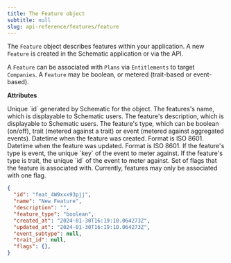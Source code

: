 ```yaml
---
title: The Feature object
subtitle: null
slug: api-reference/features/feature
---
```



The `Feature` object describes features within your application. A new `Feature` is created in the Schematic application or via the API.

A `Feature` can be associated with `Plans` via `Entitlements` to target `Companies`. A `Feature` may be boolean, or metered (trait-based or event-based).

**Attributes**

<ParamField path="id" type="string">
Unique `id` generated by Schematic for the object.
</ParamField>

<ParamField path="name" type="string">
The features's name, which is displayable to Schematic users.
</ParamField>

<ParamField path="description" type="string">
The feature's description, which is displayable to Schematic users.
</ParamField>

<ParamField path="feature_type" type="string">
The feature's type, which can be boolean (on/off), trait (metered against a trait) or event (metered against aggregated events).
</ParamField>

<ParamField path="created_at" type="datetime">
Datetime when the feature was created. Format is ISO 8601.
</ParamField>

<ParamField path="updated_at" type="datetime">
Datetime when the feature was updated. Format is ISO 8601.
</ParamField>

<ParamField path="event_subtype" type="string">
If the feature's type is event, the unique `key` of the event to meter against.
</ParamField>

<ParamField path="trait_id" type="string">
If the feature's type is trait, the unique `id` of the event to meter against.
</ParamField>

<ParamField path="flags" type="dictionary">
Set of flags that the feature is associated with. Currently, features may only be associated with one flag.
</ParamField>

<ResponseExample>

```json Response
{
  "id": "feat_4W9xxx93pjj",
  "name": "New Feature",
  "description": "",
  "feature_type": "boolean",
  "created_at": "2024-01-30T16:19:10.064273Z",
  "updated_at": "2024-01-30T16:19:10.064273Z",
  "event_subtype": null,
  "trait_id": null,
  "flags": {},
}
```

</ResponseExample>